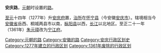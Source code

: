 {{unreferenced|time=2013-01-28T00:00:00+00:00}}
'''安庆路'''，[[元朝|元朝]]时设置的[[路_(行政区划)|路]]。

[[至元_(忽必烈)|至元]]十四年（1277年）升[[安庆府|安庆府]]置，[[治所|治所]]在[[怀宁县|怀宁县]]（今安徽[[安庆市|安庆市]]）。辖境相当今[[安徽省|安徽省]]岳西、桐城两县市以南，[[枞阳县|枞阳县]]以西，[[长江|长江]]以北地区。至正二十一年（1361年）[[朱元璋|朱元璋]]改为[[宁江府|宁江府]]。

{{元朝行政区划|nocat}}
{{元朝行政区划小作品}}
[[Category:元朝的路|Category:元朝的路]]
[[Category:安徽的路|Category:安徽的路]]
[[Category:安庆行政区划史|Category:安庆行政区划史]]
[[Category:1277年建立的行政区划|Category:1277年建立的行政区划]]
[[Category:1361年废除的行政区划|Category:1361年废除的行政区划]]